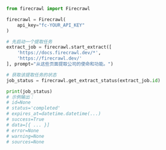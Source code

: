 ```python Python
from firecrawl import Firecrawl

firecrawl = Firecrawl(
    api_key="fc-YOUR_API_KEY"
)

# 先启动一个提取任务
extract_job = firecrawl.start_extract([
    'https://docs.firecrawl.dev/*', 
    'https://firecrawl.dev/'
], prompt="从这些页面提取公司的使命和功能。")

# 获取该提取任务的状态
job_status = firecrawl.get_extract_status(extract_job.id)

print(job_status)
# 示例输出：
# id=None
# status='completed'
# expires_at=datetime.datetime(...)
# success=True
# data=[{ ... }]
# error=None
# warning=None
# sources=None
```

